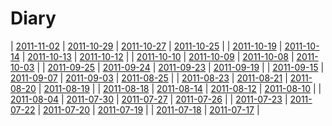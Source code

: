 = Diary =
| [[2011-11-02]] | [[2011-10-29]] | [[2011-10-27]] | [[2011-10-25]] |
| [[2011-10-19]] | [[2011-10-14]] | [[2011-10-13]] | [[2011-10-12]] |
| [[2011-10-10]] | [[2011-10-09]] | [[2011-10-08]] | [[2011-10-03]] |
| [[2011-09-25]] | [[2011-09-24]] | [[2011-09-23]] | [[2011-09-19]] |
| [[2011-09-15]] | [[2011-09-07]] | [[2011-09-03]] | [[2011-08-25]] |
| [[2011-08-23]] | [[2011-08-21]] | [[2011-08-20]] | [[2011-08-19]] |
| [[2011-08-18]] | [[2011-08-14]] | [[2011-08-12]] | [[2011-08-10]] |
| [[2011-08-04]] | [[2011-07-30]] | [[2011-07-27]] | [[2011-07-26]] |
| [[2011-07-23]] | [[2011-07-22]] | [[2011-07-20]] | [[2011-07-19]] |
| [[2011-07-18]] | [[2011-07-17]] |

